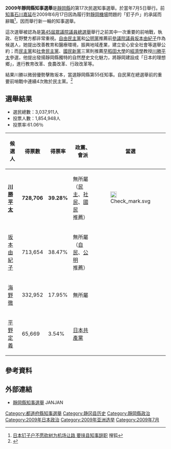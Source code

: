 '''2009年靜岡縣知事選舉'''是[[靜岡縣|靜岡縣]]的第17次民選知事選舉。於當年7月5日舉行。前[[靜岡縣知事|知事]][[石川嘉延|石川嘉延]]在2009年6月17日因為履行對[[靜岡機場|靜岡機場]]問題的「釘子戶」的承諾而辭職<ref>[http://news.sohu.com/20090703/n264955009.shtml 日本钉子户不愿砍树为机场让路 要挟县知事辞职] {{Wayback|url=http://news.sohu.com/20090703/n264955009.shtml |date=20181006012717 }} 搜狐</ref>，因而舉行新一輪的知事選舉。

這次選舉被認為是[[第45屆日本眾議院議員總選舉|第45屆眾議院議員總選舉]]舉行之前其中一次重要的前哨戰，執政、在野雙方都非常重視。[[自由民主黨_(日本)|自由民主黨]]和[[公明黨|公明黨]]推薦前[[參議院_(日本)|參議院]][[日本參議院議員|議員]][[坂本由紀子|坂本由紀子]]作為候選人，她提出改善教育和醫療環境，振興地域產業，建立安心安全社會等選舉公約；而[[民主黨_(日本)|民主黨]]和[[社會民主黨_(日本)|社會民主黨]]、[[國民新黨|國民新黨]]三黨則推薦[[早稻田大學|早稻田大學]]的[[經濟學|經濟學]]教授[[川勝平太|川勝平太]]參選，他提出發揚靜岡縣獨特的自然歷史文化魅力，將靜岡建設成「日本的理想鄉」，進行教育改革、食農改革、行政改革等。

結果川勝以微弱優勢擊敗坂本，當選靜岡縣第55任知事。自民黨在總選舉前的重要前哨戰中連續4次敗於民主黨。<ref>{{Cite web |url=http://www.jiji.com/jc/c?g=pol_30&k=2009070600022 |script-title=ja:静岡敗戦、麻生首相を直撃 |access-date=2009-07-05 |archive-url=https://web.archive.org/web/20160304212549/http://www.jiji.com/jc/c?g=pol_30&k=2009070600022 |archive-date=2016-03-04 |dead-url=yes }}</ref>

== 選舉結果 ==
*選民總數：3,037,911人
*投票人數：1,854,948人
*投票率:61.06％　

{| class="wikitable sortable" border="1" cellpadding=2 cellspacing=0
|- 
!  候選人 !! 得票數 !! 得票率 !! 政黨、會派 !! 當選
|- 
| '''[[川勝平太|川勝平太]]''' || '''728,706''' || '''39.28%''' || 無所屬<br />（[[民主黨_(日本)|民主]]、[[社會民主黨_(日本)|社民]]、[[國民新黨|國民]]推薦） || [[File:Check_mark.svg|20px]]
|-
| [[坂本由紀子|坂本由紀子]] || 713,654 || 38.47% || 無所屬<br />（[[自由民主黨_(日本)|自民]]、[[公明|公明]]推薦） ||
|-
| [[海野徹|海野徹]] || 332,952 || 17.95% || 無所屬 ||
|-
| [[平野定義|平野定義]] || 65,669 || 3.54% || [[日本共產黨|日本共產黨]] ||
|}

== 參考資料 ==
{{reflist}}

== 外部連結 ==
*[https://web.archive.org/web/20090612073917/http://www.senkyo.janjan.jp/election/2009/22/00009802.html 靜岡縣知事選舉] JANJAN

[[Category:都道府縣知事選舉|Category:都道府縣知事選舉]]
[[Category:静冈县历史|Category:静冈县历史]]
[[Category:靜岡縣政治|Category:靜岡縣政治]]
[[Category:2009年日本政治|Category:2009年日本政治]]
[[Category:2009年亚洲选举|Category:2009年亚洲选举]]
[[Category:2009年7月|Category:2009年7月]]